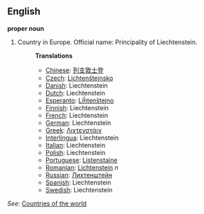 ==English==

'''proper noun'''

# Country in Europe. Official name: Principality of Liechtenstein.
#:'''Translations'''
#:*[[Chinese]]: [[列支敦士登]]
#:*[[Czech]]: [[Lichtenštejnsko]]
#:*[[Danish]]: Liechtenstein
#:*[[Dutch]]: Liechtenstein
#:*[[Esperanto]]: [[Liĥtenŝtejno]]
#:*[[Finnish]]: Liechtenstein
#:*[[French]]: Liechtenstein
#:*[[German]]: Liechtenstein
#:*[[Greek]]: [[Λιχτενστάιν]]
#:*[[Interlingua]]: Liechtenstein
#:*[[Italian]]: Liechtenstein
#:*[[Polish]]: Liechtenstein
#:*[[Portuguese]]: [[Listenstaine]]
#:*[[Romanian]]: [[Lichtenstein]] ''n''
#:*[[Russian]]: [[Лихтенштейн]]
#:*[[Spanish]]: Liechtenstein
#:*[[Swedish]]: Liechtenstein

''See'': [[Countries of the world]]